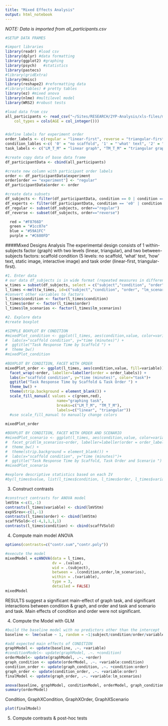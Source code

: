 ```yaml
---
title: "Mixed Effects Analysis"
output: html_notebook
---
```

*NOTE: Data is imported from all_participants.csv*
```r
#SETUP DATA FRAMES

#import libraries
library(readr) #load csv
library(dplyr) #data formatting
library(ggplot2) #graphing
library(psych)   #statistics
library(pastecs)
#library(gridExtra)
library(Hmisc)
library(reshape2) #reformatting data
#library(tables) # pretty tables
library(ez) #mixed anova
library(nlme) #multilevel model
library(WRS2) #robust tests

#load data from csv
all_participants <- read_csv("~/Sites/RESEARCH/2YP-Analysis/xls-files/master-wrangled-data/all_participants.csv", 
    col_types = cols(AGE = col_integer()))


#define labels for experiment order
order_labels <- c(regular = "linear-first", reverse = "triangular-first")
condition_lables <-c( '0' = "no scaffold", '1' = "'what' text", '2' = "'how' text", '3' = "static image", '4' = "interactive image")
task_labels <- c("LM_T_M" = "linear graph", "TM_T_M" = "triangular graph")

#create copy data of base data frame 
df_participantData <- cbind(all_participants)

#create new column with participant order labels
order <- df_participantData$experiment
order[order == "experiment"] <- "regular"
df_participantData$order <- order

#create data subsets
df_subjects <- filter(df_participantData, condition == 0 | condition == 1 |  condition == 2 |condition == 3 | condition == 4 )
df_experts <- filter(df_participantData, condition == 'e0' | condition == 'e4' ) 
df_regular <- subset(df_subjects, order=="regular")
df_reverse <- subset(df_subjects, order=="reverse")

```

```r
  red = "#F8766D"
  green = "#1cc07e"
  blue = "#59A1FC"
  purple = "#C680FD"
```

####Mixed Designs Analysis
The experimental design consists of 1 within-subjects factor (graph) with two levels (linear, triangular), and two between-subjects factors: scaffold condition (5 levels: no scaffold, 'what' text, 'how' text, static image, interactive image) and task order (linear-first, triangular-first). 

```r
#1. Enter data
# our data df_subjects is in wide format (repeated measures in different columns), however we need it in long format
w_times = subset(df_subjects, select = c("subject","condition", "order", "lm_scenarios", "LM_T_M","TM_T_M")) #create a wide form subset 
l_times <-melt(w_times, id=c("subject","condition", "order", "lm_scenarios"), measured=c("LM_T_M","TM_T_M")) 
#convert other variables to factors
l_times$condition <- factor(l_times$condition)
l_times$order <- factor(l_times$order)
l_times$lm_scenarios <- factor(l_times$lm_scenarios)

#2. Explore data
#create boxplot

#SIMPLE BOXPLOT BY CONDITION
#mixedPlot_condition <- ggplot(l_times, aes(condition,value, color=variable))+ geom_boxplot() + 
#  labs(x="scaffold condition", y="time (minutes)") + 
#  ggtitle("Task Response Time by Scaffold ") +
#  theme_bw() 
#mixedPlot_condition
  
#BOXPLOT BY CONDITION, FACET WITH ORDER
mixedPlot_order <- ggplot(l_times, aes(condition,value, fill=variable))+ geom_boxplot() +
  facet_wrap(~order, labeller=labeller(order = order_labels)) +
  labs(x="scaffold condition", y="time (minutes)", color="task")+ 
  ggtitle("Task Response Time by Scaffold & Task Order ") +
  theme_bw() +
  theme(strip.background = element_blank()) +
  scale_fill_manual( values = c(green,red),
                       name="graphing task",
                       breaks=c("LM_T_M", "TM_T_M"),
                       labels=c("linear", "triangular"))
  #use scale_fill_manual to manually change colors 
                      
mixedPlot_order

#BOXPLOT BY CONDITION, FACET WITH ORDER AND SCENARIO
#mixedPlot_scenario <- ggplot(l_times, aes(condition,value, color=variable))+ geom_boxplot() + 
#  facet_grid(lm_scenarios~order, labeller=labeller(order = order_labels)) +
#  theme_bw() +
#  theme(strip.background = element_blank()) +
#  labs(x="scaffold condition", y="time (minutes)")+ 
#  ggtitle("Task Response Time by Scaffold, Task Order and Scenario ") 
#mixedPlot_scenario
``` 

```r
#explore descriptive statistics based on each IV
#by(l_times$value, list(l_times$condition, l_times$order, l_times$variable), stat.desc, basic=FALSE)
```

3. Construct contrasts
```r
#construct contrasts for ANOVA model
lmVStm <-c(1,-1)
contrasts(l_times$variable) <- cbind(lmVStm)
expVSrev<-c(1,-1)
contrasts(l_times$order) <- cbind(lmVStm)
scaffVSold<-c(-4,1,1,1,1)
contrasts(l_times$condition) <- cbind(scaffVSold)
```
4. Compute main model ANOVA
```r

options(contrasts=c("contr.sum","contr.poly"))

#execute the model
mixedModel = ezANOVA(data = l_times,
                     dv = .(value),
                     wid = .(subject),
                     between = .(condition,order,lm_scenarios),
                     within = .(variable),
                     type = 3,
                     detailed = FALSE)
mixedModel
```
RESULTS suggest a significant main-effect of graph task, and significant interactions between condition & graph, and order and task and scenario and task.  Main effects of condition and order were not significant. 

4. Compute the Model with GLM
```r
#build the baseline model with no predictors other than the intercept
baseline <- lme(value ~ 1, random = ~1|subject/condition/order/variable, data= l_times, method="ML")

#add expected main effects of CONDITION
graphModel <- update(baseline, .~. +variable)
#conditionModel<- update(graphModel, .~. +condition)
orderModel<- update(graphModel, .~. +order)
graph_condition <- update(orderModel, .~. +variable:condition)
condition_order <- update(graph_condition, .~. +condition:order)
graph_order <- update(condition_order, .~. +variable:order)
finalModel <- update(graph_order, .~. +variable:lm_scenarios)

anova(baseline, graphModel, conditionModel, orderModel, graph_condition, condition_order, graph_order, finalModel)
summary(orderModel)
```
Condition, GraphXCondition, GraphXOrder, GraphXScenario


```r
plot(finalModel)

```

5. Compute contrasts & post-hoc tests